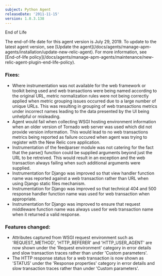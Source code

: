 ```yaml
---
subject: Python Agent
releaseDate: '2011-11-15'
version: 1.0.3.138
---
```


End of Life

<Callout variant="important">
  The end-of-life date for this agent version is July 29, 2019. To update to the latest agent version, see [Update the agent](/docs/agents/manage-apm-agents/installation/update-new-relic-agent). For more information, see [End-of-life policy](/docs/agents/manage-apm-agents/maintenance/new-relic-agent-plugin-end-life-policy).
</Callout>

### Fixes:

* Where instrumentation was not available for the web framework or toolkit being used and web transactions were being named according to the original URL, metric normalization rules were not being correctly applied when metric grouping issues occurred due to a large number of unique URLs. This was resulting in grouping of web transactions metrics under incorrect names leading to the data presented by the UI being unhelpful or misleading.
* Agent would fail when collecting WSGI hosting environment information when an older version of Tornado web server was used which did not provide version information. This would lead to no web transactions metrics being reported as failure occured when agent was trying to register with the New Relic core application.
* Instrumentation of the feedparser module was not catering for the fact that the parse() function could be supplied arguments beyond just the URL to be retreived. This would result in an exception and the web transaction always failing when such additional arguments were supplied.
* Instrumentation for Django was improved so that view handler function name was reported against a web transaction rather than URL when using Django static files mechanism.
* Instrumentation for Django was improved so that technical 404 and 500 response handler function name was used for web transaction when appropriate.
* Instrumentation for Django was improved to ensure that request middleware function name was always used for web transaction name when it returned a valid response.

### Features changed:

* Attributes captured from WSGI request environment such as 'REQUEST_METHOD', 'HTTP_REFERER' and 'HTTP_USER_AGENT' are now shown under the 'Request environment' category in error details and slow transaction traces rather than under 'Custom parameters'.
* The HTTP response status for a web transaction is now shown as 'STATUS' under the 'Response properties' category in error details and slow transaction traces rather than under 'Custom parameters'.
